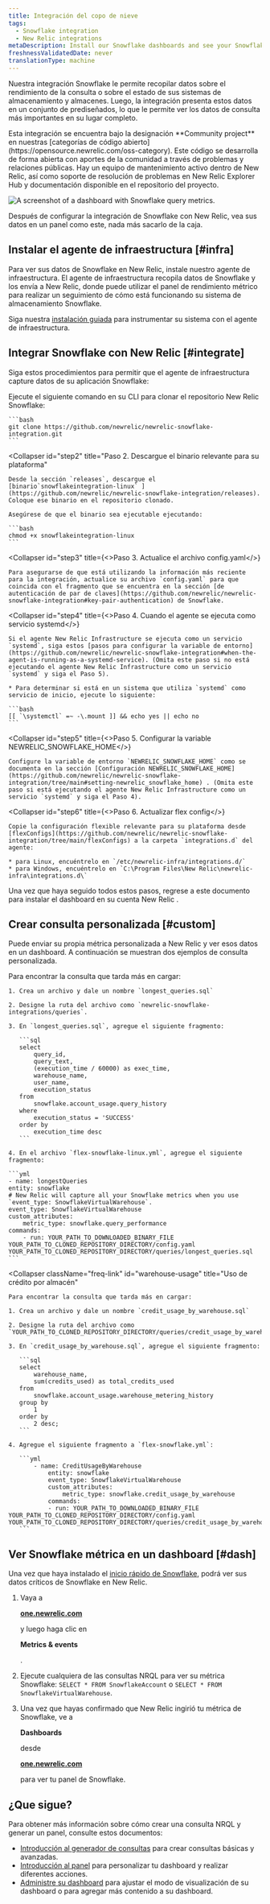 ```yaml
---
title: Integración del copo de nieve
tags:
  - Snowflake integration
  - New Relic integrations
metaDescription: Install our Snowflake dashboards and see your Snowflake data in New Relic.
freshnessValidatedDate: never
translationType: machine
---
```



Nuestra integración Snowflake le permite recopilar datos sobre el rendimiento de la consulta o sobre el estado de sus sistemas de almacenamiento y almacenes. Luego, la integración presenta estos datos en un conjunto de <InlinePopover type="dashboards"/>prediseñados, lo que le permite ver los datos de consulta más importantes en su lugar completo.

<Callout variant="tip">
  Esta integración se encuentra bajo la designación <DoNotTranslate>**Community project**</DoNotTranslate> en nuestras [categorías de código abierto](https://opensource.newrelic.com/oss-category). Este código se desarrolla de forma abierta con aportes de la comunidad a través de problemas y relaciones públicas. Hay un equipo de mantenimiento activo dentro de New Relic, así como soporte de resolución de problemas en New Relic Explorer Hub y documentación disponible en el repositorio del proyecto.
</Callout>

<img
  src={infrastructureSnowflakeDashboard}
  title="Snowflake dashboard"
  alt="A screenshot of a dashboard with Snowflake query metrics."
/>

<figcaption>
  Después de configurar la integración de Snowflake con New Relic, vea sus datos en un panel como este, nada más sacarlo de la caja.
</figcaption>

## Instalar el agente de infraestructura [#infra]

Para ver sus datos de Snowflake en New Relic, instale nuestro agente de infraestructura. El agente de infraestructura recopila datos de Snowflake y los envía a New Relic, donde puede utilizar el panel de rendimiento métrico para realizar un seguimiento de cómo está funcionando su sistema de almacenamiento Snowflake.

Siga nuestra [instalación guiada](https://one.newrelic.com/marketplace?state=8f14e646-461e-b010-4675-3a0658bb3d20) para instrumentar su sistema con el agente de infraestructura.

## Integrar Snowflake con New Relic [#integrate]

Siga estos procedimientos para permitir que el agente de infraestructura capture datos de su aplicación Snowflake:

<CollapserGroup>
  <Collapser
    id="step1"
    title="Paso 1. Clonar el repositorio de Snowflake"
  >
    Ejecute el siguiente comando en su CLI para clonar el repositorio New Relic Snowflake:

    ```bash
    git clone https://github.com/newrelic/newrelic-snowflake-integration.git
    ```
  </Collapser>

  <Collapser
    id="step2"
    title="Paso 2. Descargue el binario relevante para su plataforma"
  >
    Desde la sección `releases`, descargue el [binario`snowflakeintegration-linux` ](https://github.com/newrelic/newrelic-snowflake-integration/releases). Coloque ese binario en el repositorio clonado.

    Asegúrese de que el binario sea ejecutable ejecutando:

    ```bash
    chmod +x snowflakeintegration-linux
    ```
  </Collapser>

  <Collapser
    id="step3"
    title={<>Paso 3. Actualice el archivo <InlineCode>config.yaml</InlineCode></>}
  >
    Para asegurarse de que está utilizando la información más reciente para la integración, actualice su archivo `config.yaml` para que coincida con el fragmento que se encuentra en la sección [de autenticación de par de claves](https://github.com/newrelic/newrelic-snowflake-integration#key-pair-authentication) de Snowflake.
  </Collapser>

  <Collapser
    id="step4"
    title={<>Paso 4. Cuando el agente se ejecuta como servicio <InlineCode>systemd</InlineCode></>}
  >
    Si el agente New Relic Infrastructure se ejecuta como un servicio `systemd`, siga estos [pasos para configurar la variable de entorno](https://github.com/newrelic/newrelic-snowflake-integration#when-the-agent-is-running-as-a-systemd-service). (Omita este paso si no está ejecutando el agente New Relic Infrastructure como un servicio `systemd` y siga el Paso 5).

    * Para determinar si está en un sistema que utiliza `systemd` como servicio de inicio, ejecute lo siguiente:

    ```bash
    [[ `\systemctl` =~ -\.mount ]] && echo yes || echo no 
    ```
  </Collapser>

  <Collapser
    id="step5"
    title={<>Paso 5. Configurar la variable <InlineCode>NEWRELIC_SNOWFLAKE_HOME</InlineCode></>}
  >
    Configure la variable de entorno `NEWRELIC_SNOWFLAKE_HOME` como se documenta en la sección [Configuración NEWRELIC_SNOWFLAKE_HOME](https://github.com/newrelic/newrelic-snowflake-integration/tree/main#setting-newrelic_snowflake_home) . (Omita este paso si está ejecutando el agente New Relic Infrastructure como un servicio `systemd` y siga el Paso 4).
  </Collapser>

  <Collapser
    id="step6"
    title={<>Paso 6. Actualizar <InlineCode>flex config</InlineCode></>}
  >
    Copie la configuración flexible relevante para su plataforma desde [flexConfigs](https://github.com/newrelic/newrelic-snowflake-integration/tree/main/flexConfigs) a la carpeta `integrations.d` del agente:

    * para Linux, encuéntrelo en `/etc/newrelic-infra/integrations.d/`
    * para Windows, encuéntrelo en `C:\Program Files\New Relic\newrelic-infra\integrations.d\`
  </Collapser>
</CollapserGroup>

Una vez que haya seguido todos estos pasos, regrese a este documento para instalar el dashboard en su cuenta New Relic .

## Crear consulta personalizada [#custom]

Puede enviar su propia métrica personalizada a New Relic y ver esos datos en un dashboard. A continuación se muestran dos ejemplos de consulta personalizada.

<CollapserGroup>
  <Collapser
    className="freq-link"
    id="longest"
    title="Consulta más larga"
  >
    Para encontrar la consulta que tarda más en cargar:

    1. Crea un archivo y dale un nombre `longest_queries.sql`

    2. Designe la ruta del archivo como `newrelic-snowflake-integrations/queries`.

    3. En `longest_queries.sql`, agregue el siguiente fragmento:

       ```sql
       select 
           query_id, 
           query_text,
           (execution_time / 60000) as exec_time,
           warehouse_name,
           user_name,
           execution_status
       from 
           snowflake.account_usage.query_history 
       where 
           execution_status = 'SUCCESS' 
       order by 
           execution_time desc
       ```

    4. En el archivo `flex-snowflake-linux.yml`, agregue el siguiente fragmento:

    ```yml
    - name: longestQueries
    entity: snowflake
    # New Relic will capture all your Snowflake metrics when you use `event_type: SnowflakeVirtualWarehouse`. 
    event_type: SnowflakeVirtualWarehouse
    custom_attributes:
        metric_type: snowflake.query_performance
    commands: 
        - run: YOUR_PATH_TO_DOWNLOADED_BINARY_FILE YOUR_PATH_TO_CLONED_REPOSITORY_DIRECTORY/config.yaml YOUR_PATH_TO_CLONED_REPOSITORY_DIRECTORY/queries/longest_queries.sql
    ```
  </Collapser>

  <Collapser
    className="freq-link"
    id="warehouse-usage"
    title="Uso de crédito por almacén"
  >
    Para encontrar la consulta que tarda más en cargar:

    1. Crea un archivo y dale un nombre `credit_usage_by_warehouse.sql`

    2. Designe la ruta del archivo como `YOUR_PATH_TO_CLONED_REPOSITORY_DIRECTORY/queries/credit_usage_by_warehouse.sql`.

    3. En `credit_usage_by_warehouse.sql`, agregue el siguiente fragmento:

       ```sql
       select 
           warehouse_name, 
           sum(credits_used) as total_credits_used 
       from 
           snowflake.account_usage.warehouse_metering_history 
       group by 
           1 
       order by 
           2 desc;
       ```

    4. Agregue el siguiente fragmento a `flex-snowflake.yml`:

       ```yml
           - name: CreditUsageByWarehouse
               entity: snowflake
               event_type: SnowflakeVirtualWarehouse
               custom_attributes:
                   metric_type: snowflake.credit_usage_by_warehouse
               commands: 
               - run: YOUR_PATH_TO_DOWNLOADED_BINARY_FILE YOUR_PATH_TO_CLONED_REPOSITORY_DIRECTORY/config.yaml YOUR_PATH_TO_CLONED_REPOSITORY_DIRECTORY/queries/credit_usage_by_warehouse.sql
       ```
  </Collapser>
</CollapserGroup>

## Ver Snowflake métrica en un dashboard [#dash]

Una vez que haya instalado el [inicio rápido de Snowflake](https://newrelic.com/instant-observability/snowflake), podrá ver sus datos críticos de Snowflake en New Relic.

1. Vaya a

   <DoNotTranslate>**[one.newrelic.com](https://one.newrelic.com/all-capabilities)**</DoNotTranslate>

   y luego haga clic en

   <DoNotTranslate>**Metrics & events**</DoNotTranslate>

   .

2. Ejecute cualquiera de las consultas NRQL para ver su métrica Snowflake: `SELECT * FROM SnowflakeAccount` o `SELECT * FROM SnowflakeVirtualWarehouse`.

3. Una vez que hayas confirmado que New Relic ingirió tu métrica de Snowflake, ve a

   <DoNotTranslate>**Dashboards**</DoNotTranslate>

   desde

   <DoNotTranslate>**[one.newrelic.com](https://one.newrelic.com/all-capabilities)**</DoNotTranslate>

   para ver tu panel de Snowflake.

## ¿Que sigue?

Para obtener más información sobre cómo crear una consulta NRQL y generar un panel, consulte estos documentos:

* [Introducción al generador de consultas](/docs/query-your-data/explore-query-data/query-builder/introduction-query-builder) para crear consultas básicas y avanzadas.
* [Introducción al panel](/docs/query-your-data/explore-query-data/dashboards/introduction-dashboards) para personalizar tu dashboard y realizar diferentes acciones.
* [Administre su dashboard](/docs/query-your-data/explore-query-data/dashboards/manage-your-dashboard) para ajustar el modo de visualización de su dashboard o para agregar más contenido a su dashboard.